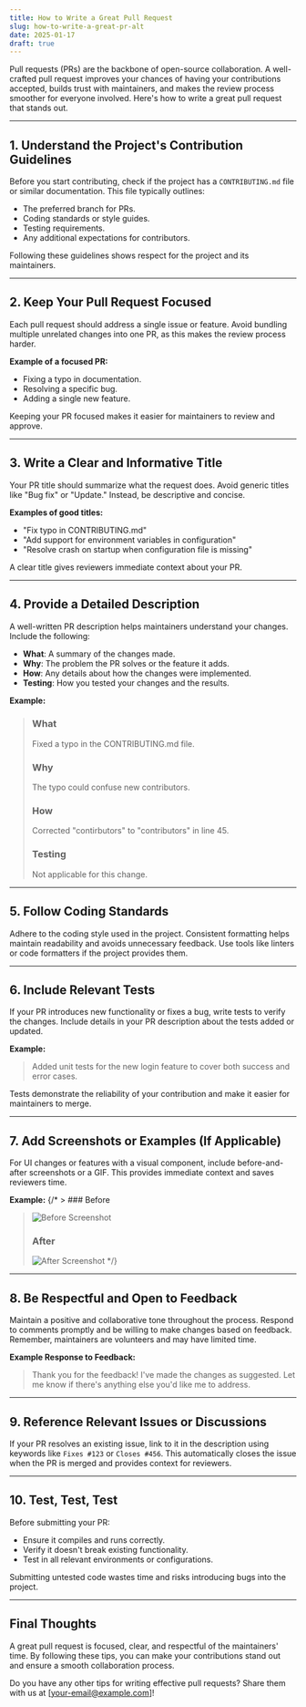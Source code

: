 ```yaml
---
title: How to Write a Great Pull Request
slug: how-to-write-a-great-pr-alt
date: 2025-01-17
draft: true
---
```


Pull requests (PRs) are the backbone of open-source collaboration. A well-crafted pull request improves your chances of having your contributions accepted, builds trust with maintainers, and makes the review process smoother for everyone involved. Here's how to write a great pull request that stands out.

---

## 1. Understand the Project's Contribution Guidelines

Before you start contributing, check if the project has a `CONTRIBUTING.md` file or similar documentation. This file typically outlines:
- The preferred branch for PRs.
- Coding standards or style guides.
- Testing requirements.
- Any additional expectations for contributors.

Following these guidelines shows respect for the project and its maintainers.

---

## 2. Keep Your Pull Request Focused

Each pull request should address a single issue or feature. Avoid bundling multiple unrelated changes into one PR, as this makes the review process harder.

**Example of a focused PR:**
- Fixing a typo in documentation.
- Resolving a specific bug.
- Adding a single new feature.

Keeping your PR focused makes it easier for maintainers to review and approve.

---

## 3. Write a Clear and Informative Title

Your PR title should summarize what the request does. Avoid generic titles like "Bug fix" or "Update." Instead, be descriptive and concise.

**Examples of good titles:**
- "Fix typo in CONTRIBUTING.md"  
- "Add support for environment variables in configuration"  
- "Resolve crash on startup when configuration file is missing"  

A clear title gives reviewers immediate context about your PR.

---

## 4. Provide a Detailed Description

A well-written PR description helps maintainers understand your changes. Include the following:
- **What**: A summary of the changes made.  
- **Why**: The problem the PR solves or the feature it adds.  
- **How**: Any details about how the changes were implemented.  
- **Testing**: How you tested your changes and the results.

**Example:**
> ### What  
> Fixed a typo in the CONTRIBUTING.md file.  
>
> ### Why  
> The typo could confuse new contributors.  
>
> ### How  
> Corrected "contirbutors" to "contributors" in line 45.  
>
> ### Testing  
> Not applicable for this change.

---

## 5. Follow Coding Standards

Adhere to the coding style used in the project. Consistent formatting helps maintain readability and avoids unnecessary feedback. Use tools like linters or code formatters if the project provides them.

---

## 6. Include Relevant Tests

If your PR introduces new functionality or fixes a bug, write tests to verify the changes. Include details in your PR description about the tests added or updated.

**Example:**
> Added unit tests for the new login feature to cover both success and error cases.

Tests demonstrate the reliability of your contribution and make it easier for maintainers to merge.

---

## 7. Add Screenshots or Examples (If Applicable)

For UI changes or features with a visual component, include before-and-after screenshots or a GIF. This provides immediate context and saves reviewers time.

**Example:**
{/* > ### Before  
> ![Before Screenshot](link-to-image)  
>
> ### After  
> ![After Screenshot](link-to-image) */}

---

## 8. Be Respectful and Open to Feedback

Maintain a positive and collaborative tone throughout the process. Respond to comments promptly and be willing to make changes based on feedback. Remember, maintainers are volunteers and may have limited time.

**Example Response to Feedback:**
> Thank you for the feedback! I've made the changes as suggested. Let me know if there's anything else you'd like me to address.

---

## 9. Reference Relevant Issues or Discussions

If your PR resolves an existing issue, link to it in the description using keywords like `Fixes #123` or `Closes #456`. This automatically closes the issue when the PR is merged and provides context for reviewers.

---

## 10. Test, Test, Test

Before submitting your PR:
- Ensure it compiles and runs correctly.
- Verify it doesn't break existing functionality.
- Test in all relevant environments or configurations.

Submitting untested code wastes time and risks introducing bugs into the project.

---

## Final Thoughts

A great pull request is focused, clear, and respectful of the maintainers' time. By following these tips, you can make your contributions stand out and ensure a smooth collaboration process.

Do you have any other tips for writing effective pull requests? Share them with us at [your-email@example.com]!
